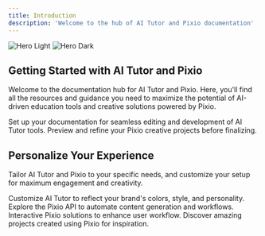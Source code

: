 ```yaml
---
title: Introduction
description: 'Welcome to the hub of AI Tutor and Pixio documentation'
---
```


<img
  className="block dark:hidden"
  src="https://img.mytsi.org/i/twGH931.png"
  alt="Hero Light"
/>
<img
  className="hidden dark:block"
  src="https://img.mytsi.org/i/twGH931.png"
  alt="Hero Dark"
/>

## Getting Started with AI Tutor and Pixio

Welcome to the documentation hub for AI Tutor and Pixio. Here, you'll find all the resources and guidance you need to maximize the potential of AI-driven education tools and creative solutions powered by Pixio.

<CardGroup cols={2}>
  <Card
    title="AI Tutor Docs"
    icon="pen-to-square"
    href="https://support.myapps.ai/aitutor/plus"
  >
    Set up your documentation for seamless editing and development of AI Tutor tools.
  </Card>
  <Card
    title="Pixio"
    icon="image"
    href="https://pixio.myapps.ai"
  >
    Preview and refine your Pixio creative projects before finalizing.
  </Card>
</CardGroup>

## Personalize Your Experience

Tailor AI Tutor and Pixio to your specific needs, and customize your setup for maximum engagement and creativity.

<CardGroup cols={2}>
  <Card
    title="Customize AI Tutor Style"
    icon="palette"
    href="https://myapps.ai/"
  >
    Customize AI Tutor to reflect your brand's colors, style, and personality.
  </Card>
  <Card
    title="Pixio API Reference"
    icon="code"
    href="https://support.myapps.ai/api-reference/endpoint/get"
  >
    Explore the Pixio API to automate content generation and workflows.
  </Card>
  <Card
    title="Interactive AI"
    icon="screwdriver-wrench"
    href="https://myapps.ai/"
  >
    Interactive Pixio solutions to enhance user workflow.
  </Card>
  <Card
    title="Get Inspired by Pixio"
    icon="stars"
    href="https://pixio.myapps.ai/gallery"
  >
    Discover amazing projects created using Pixio for inspiration.
  </Card>
</CardGroup>
